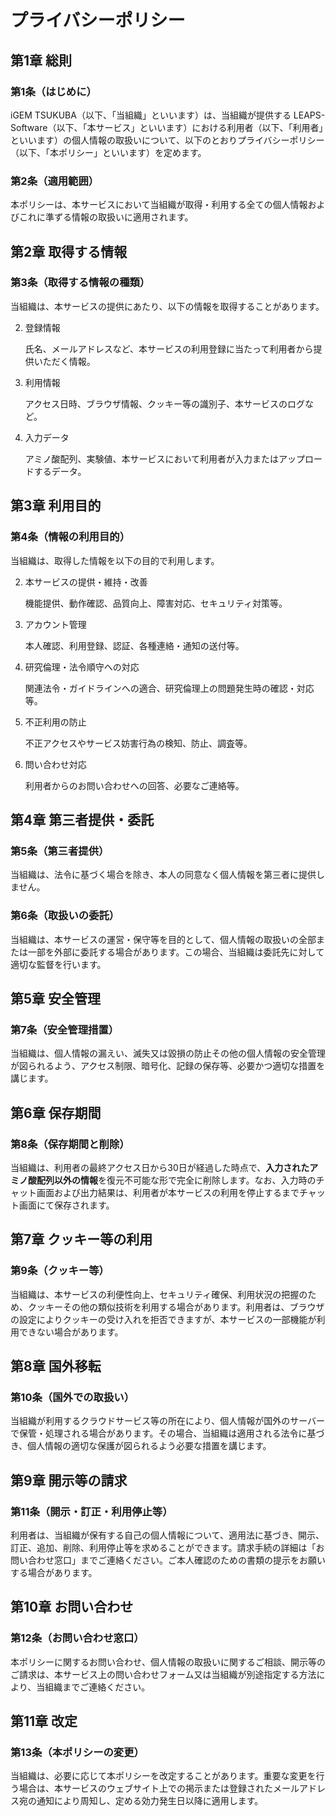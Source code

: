 # プライバシーポリシー

## 第1章 総則

### 第1条（はじめに）
iGEM TSUKUBA（以下、「当組織」といいます）は、当組織が提供する LEAPS-Software（以下、「本サービス」といいます）における利用者（以下、「利用者」といいます）の個人情報の取扱いについて、以下のとおりプライバシーポリシー（以下、「本ポリシー」といいます）を定めます。

### 第2条（適用範囲）
本ポリシーは、本サービスにおいて当組織が取得・利用する全ての個人情報およびこれに準ずる情報の取扱いに適用されます。

## 第2章 取得する情報

### 第3条（取得する情報の種類）
当組織は、本サービスの提供にあたり、以下の情報を取得することがあります。

<ol start="2">
  <li>
    <p>登録情報</p>
    <p>氏名、メールアドレスなど、本サービスの利用登録に当たって利用者から提供いただく情報。</p>
  </li>
  <li>
    <p>利用情報</p>
    <p>アクセス日時、ブラウザ情報、クッキー等の識別子、本サービスのログなど。</p>
  </li>
  <li>
    <p>入力データ</p>
    <p>アミノ酸配列、実験値、本サービスにおいて利用者が入力またはアップロードするデータ。</p>
  </li>
</ol>

## 第3章 利用目的

### 第4条（情報の利用目的）
当組織は、取得した情報を以下の目的で利用します。

<ol start="2">
  <li>
    <p>本サービスの提供・維持・改善</p>
    <p>機能提供、動作確認、品質向上、障害対応、セキュリティ対策等。</p>
  </li>
  <li>
    <p>アカウント管理</p>
    <p>本人確認、利用登録、認証、各種連絡・通知の送付等。</p>
  </li>
  <li>
    <p>研究倫理・法令順守への対応</p>
    <p>関連法令・ガイドラインへの適合、研究倫理上の問題発生時の確認・対応等。</p>
  </li>
  <li>
    <p>不正利用の防止</p>
    <p>不正アクセスやサービス妨害行為の検知、防止、調査等。</p>
  </li>
  <li>
    <p>問い合わせ対応</p>
    <p>利用者からのお問い合わせへの回答、必要なご連絡等。</p>
  </li>
</ol>

## 第4章 第三者提供・委託

### 第5条（第三者提供）
当組織は、法令に基づく場合を除き、本人の同意なく個人情報を第三者に提供しません。

### 第6条（取扱いの委託）
当組織は、本サービスの運営・保守等を目的として、個人情報の取扱いの全部または一部を外部に委託する場合があります。この場合、当組織は委託先に対して適切な監督を行います。

## 第5章 安全管理

### 第7条（安全管理措置）
当組織は、個人情報の漏えい、滅失又は毀損の防止その他の個人情報の安全管理が図られるよう、アクセス制限、暗号化、記録の保存等、必要かつ適切な措置を講じます。

## 第6章 保存期間

### 第8条（保存期間と削除）
当組織は、利用者の最終アクセス日から30日が経過した時点で、**入力されたアミノ酸配列以外の情報**を復元不可能な形で完全に削除します。なお、入力時のチャット画面および出力結果は、利用者が本サービスの利用を停止するまでチャット画面にて保存されます。

## 第7章 クッキー等の利用

### 第9条（クッキー等）
当組織は、本サービスの利便性向上、セキュリティ確保、利用状況の把握のため、クッキーその他の類似技術を利用する場合があります。利用者は、ブラウザの設定によりクッキーの受け入れを拒否できますが、本サービスの一部機能が利用できない場合があります。

## 第8章 国外移転

### 第10条（国外での取扱い）
当組織が利用するクラウドサービス等の所在により、個人情報が国外のサーバーで保管・処理される場合があります。その場合、当組織は適用される法令に基づき、個人情報の適切な保護が図られるよう必要な措置を講じます。

## 第9章 開示等の請求

### 第11条（開示・訂正・利用停止等）
利用者は、当組織が保有する自己の個人情報について、適用法に基づき、開示、訂正、追加、削除、利用停止等を求めることができます。請求手続の詳細は「お問い合わせ窓口」までご連絡ください。ご本人確認のための書類の提示をお願いする場合があります。

## 第10章 お問い合わせ

### 第12条（お問い合わせ窓口）
本ポリシーに関するお問い合わせ、個人情報の取扱いに関するご相談、開示等のご請求は、本サービス上の問い合わせフォーム又は当組織が別途指定する方法により、当組織までご連絡ください。

## 第11章 改定

### 第13条（本ポリシーの変更）
当組織は、必要に応じて本ポリシーを改定することがあります。重要な変更を行う場合は、本サービスのウェブサイト上での掲示または登録されたメールアドレス宛の通知により周知し、定める効力発生日以降に適用します。